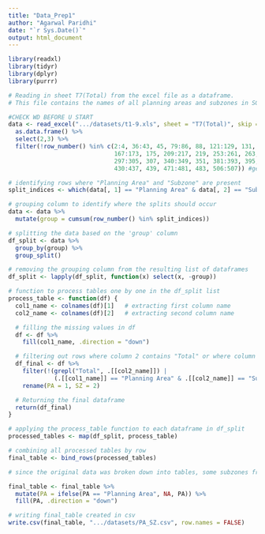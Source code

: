 ```yaml
---
title: "Data_Prep1"
author: "Agarwal Paridhi"
date: "`r Sys.Date()`"
output: html_document
---
```


```r
library(readxl)
library(tidyr)
library(dplyr)
library(purrr)
```

```r
# Reading in sheet T7(Total) from the excel file as a dataframe. 
# This file contains the names of all planning areas and subzones in SG that we plan to work with.

#CHECK WD BEFORE U START
data <- read_excel(".../datasets/t1-9.xls", sheet = "T7(Total)", skip = 4) %>%
  as.data.frame() %>%
  select(2,3) %>%
  filter(!row_number() %in% c(2:4, 36:43, 45, 79:86, 88, 121:129, 131, 
                              167:173, 175, 209:217, 219, 253:261, 263, 
                              297:305, 307, 340:349, 351, 381:393, 395, 
                              430:437, 439, 471:481, 483, 506:507)) #getting rid of rows 2-4, 36-43, 45, 79-86, 88,     121-129, 131, 167-173, 175, 209-217, 219, 253-261, 263, 297-305, 307, 340-349, 351, 381-393, 395, 430-437, 439, 471-481, 483,    506-507
```

```r
# identifying rows where "Planning Area" and "Subzone" are present
split_indices <- which(data[, 1] == "Planning Area" & data[, 2] == "Subzone")

# grouping column to identify where the splits should occur
data <- data %>%
  mutate(group = cumsum(row_number() %in% split_indices))

# splitting the data based on the 'group' column
df_split <- data %>%
  group_by(group) %>%
  group_split()

# removing the grouping column from the resulting list of dataframes
df_split <- lapply(df_split, function(x) select(x, -group))
```

```r
# function to process tables one by one in the df_split list
process_table <- function(df) {
  col1_name <- colnames(df)[1]   # extracting first column name
  col2_name <- colnames(df)[2]   # extracting second column name

  # filling the missing values in df
  df <- df %>%
    fill(col1_name, .direction = "down")

  # filtering out rows where column 2 contains "Total" or where column 1 is "Planning Area" and column 2 is "Subzone"
  df_final <- df %>%
    filter(!(grepl("Total", .[[col2_name]]) | 
             (.[[col1_name]] == "Planning Area" & .[[col2_name]] == "Subzone"))) %>%
    rename(PA = 1, SZ = 2) 

  # Returning the final dataframe
  return(df_final)
}
```

```r
# applying the process_table function to each dataframe in df_split
processed_tables <- map(df_split, process_table)
```
```r
# combining all processed tables by row
final_table <- bind_rows(processed_tables)

# since the original data was broken down into tables, some subzones from prev tables happened to fall in the following table, therefore, making edits for the same.

final_table <- final_table %>%
  mutate(PA = ifelse(PA == "Planning Area", NA, PA)) %>%
  fill(PA, .direction = "down")
```

```r
# writing final_table created in csv
write.csv(final_table, ".../datasets/PA_SZ.csv", row.names = FALSE)

```

